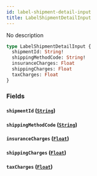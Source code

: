 ```yaml
---
id: label-shipment-detail-input
title: LabelShipmentDetailInput
---
```


No description

```graphql
type LabelShipmentDetailInput {
  shipmentId: String!
  shippingMethodCode: String!
  insuranceCharges: Float
  shippingCharges: Float
  taxCharges: Float
}
```

### Fields

#### `shipmentId` ([`String`](../rate-manager-service/scalars/string))

#### `shippingMethodCode` ([`String`](../rate-manager-service/scalars/string))

#### `insuranceCharges` ([`Float`](../rate-manager-service/scalars/float))

#### `shippingCharges` ([`Float`](../rate-manager-service/scalars/float))

#### `taxCharges` ([`Float`](../rate-manager-service/scalars/float))
